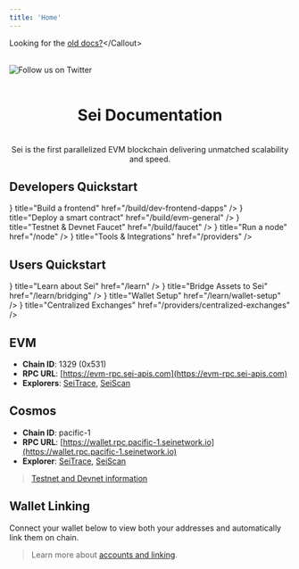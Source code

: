 ```yaml
---
title: 'Home'
---
```



<Callout emoji="🔍">Looking for the [old docs?]("https://old.docs.sei.io/")</Callout>

<br />

<div className="flex justify-center w-full">
  <Image priority src={HeaderIcon} alt="Follow us on Twitter" className="max-w-[600px] bg-neutral-900 dark:bg-transparent rounded-2xl p-8" />
</div>

<br />

# <center>Sei Documentation</center>

<br />

<center>Sei is the first parallelized EVM blockchain delivering unmatched scalability and speed.</center>

<OfficeHoursCard />

## Developers Quickstart

<Cards>
  <Cards.Card icon={<IconBolt />} title="Build a frontend" href="/build/dev-frontend-dapps" />
  <Cards.Card icon={<IconCode />} title="Deploy a smart contract" href="/build/evm-general" />
  <Cards.Card icon={<IconDroplet />} title="Testnet & Devnet Faucet" href="/build/faucet" />
  <Cards.Card icon={<IconLock />} title="Run a node" href="/node" />
  <Cards.Card icon={<IconClipboardText />} title="Tools & Integrations" href="/providers" />
</Cards>

## Users Quickstart

<Cards>
  <Cards.Card icon={<IconBook />} title="Learn about Sei" href="/learn" />
  <Cards.Card icon={<IconBuildingBridge />} title="Bridge Assets to Sei" href="/learn/bridging" />
  <Cards.Card icon={<IconWallet />} title="Wallet Setup" href="/learn/wallet-setup" />
  <Cards.Card icon={<IconCoins />} title="Centralized Exchanges" href="/providers/centralized-exchanges" />
</Cards>

## EVM

- **Chain ID**: 1329 (0x531)
- **RPC URL**: [https://evm-rpc.sei-apis.com](https://evm-rpc.sei-apis.com)
- **Explorers**: [SeiTrace](https://seitrace.com/?chain=pacific-1), [SeiScan](https://www.seiscan.app/?chain=pacific-1)

## Cosmos

- **Chain ID**: pacific-1
- **RPC URL**: [https://wallet.rpc.pacific-1.seinetwork.io](https://wallet.rpc.pacific-1.seinetwork.io)
- **Explorer**: [SeiTrace](https://seitrace.com/?chain=pacific-1), [SeiScan](https://www.seiscan.app/?chain=pacific-1)

> [Testnet and Devnet information](/build/networks)

## Wallet Linking

Connect your wallet below to view both your addresses and automatically link them on chain.

> Learn more about [accounts and linking](/learn/account-structure).

<br />

<EvmWalletConnect />
